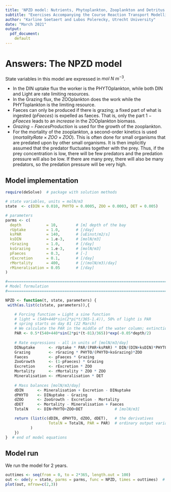 ```yaml
---
title: 'NPZD model: Nutrients, Phytoplankton, Zooplankton and Detritus in a Marine Bay'
subtitle: "Exercises Accompanying the Course Reaction Transport Modelling in the Hydrosphere"
author: "Karline Soetaert and Lubos Polerecky, Utrecht University"
date: "March 2021"
output: 
  pdf_document:
    default
---
```


# Answers: The NPZD model

State variables in this model are expressed in $mol~N~m^{-3}$. 

* In the DIN uptake flux the worker is the PHYTOplankton, while both DIN and Light are rate limiting resources.
* In the Grazing flux, the ZOOplankton does the work while the PHYToplankton is the limiting resource.
* Faeces can only be produced if there is grazing; a fixed part of what is ingested (*pFaeces*) is expelled as faeces. That is, only the part $1-pFaeces$ leads to an *increase* in the ZOOplankton biomass.
* $Grazing - FaecesProduction$ is used for the growth of the zooplankton.
* For the mortality of the zooplankton, a second-order kinetics is used ($mortalityRate \times ZOO \times ZOO$). 
This is often done for small organisms that are predated upon by other small organisms. It is then implicitly assumed that the predator fluctuates together with the prey. Thus, if the prey concentration is low, there will be few predators and the predation pressure will also be low. If there are many prey, there will also be many predators, so the predation pressure will be very high.

## Model implementation

```r
require(deSolve)  # package with solution methods

# state variables, units = molN/m3
state  <- c(DIN = 0.010, PHYTO = 0.0005, ZOO = 0.0003, DET = 0.005) 

# parameters
parms <- c(
  depth           = 10,        # [m] depth of the bay
  rUptake         = 1.0,       # [/day]
  ksPAR           = 140,       # [uEinst/m2/s]
  ksDIN           = 1.e-3,     # [molN/m3]
  rGrazing        = 1.0,       # [/day]
  ksGrazing       = 1.e-3,     # [molN/m3]
  pFaeces         = 0.3,       # [-]
  rExcretion      = 0.1,       # [/day]
  rMortality      = 400,       # [/(molN/m3)/day]
  rMineralisation = 0.05       # [/day]
)

#=============================================================================
# Model formulation
#=============================================================================

NPZD <- function(t, state, parameters) {
 with(as.list(c(state, parameters)),{

    # Forcing function = Light a sine function
    # light = (540+440*sin(2*pi*t/365-1.4)), 50% of light is PAR 
    # spring starts on day 81 (22 March)
    # We calculate the PAR in the middle of the water column; extinction coefficient = 0.05/m
    PAR <- 0.5*(540+440*sin(2*pi*(t-81)/365))*exp(-0.05*depth/2)
   
    # Rate expressions - all in units of [molN/m3/day]
    DINuptake      <- rUptake * PAR/(PAR+ksPAR) * DIN/(DIN+ksDIN)*PHYTO
    Grazing        <- rGrazing * PHYTO/(PHYTO+ksGrazing)*ZOO
    Faeces         <- pFaeces * Grazing
    ZooGrowth      <- (1-pFaeces) * Grazing
    Excretion      <- rExcretion * ZOO
    Mortality      <- rMortality * ZOO * ZOO
    Mineralisation <- rMineralisation * DET
    
    # Mass balances [molN/m3/day]
    dDIN      <- Mineralisation + Excretion - DINuptake  
    dPHYTO    <- DINuptake - Grazing
    dZOO      <- ZooGrowth - Excretion - Mortality
    dDET      <- Mortality - Mineralisation + Faeces
    TotalN    <- DIN+PHYTO+ZOO+DET              # [molN/m3]

    return (list(c(dDIN, dPHYTO, dZOO, dDET),   # the derivatives
                   TotalN = TotalN, PAR = PAR)  # ordinary output variables
           )
    })
}  # end of model equations

``` 

## Model run

We run the model for 2 years. 

```r
outtimes <- seq(from = 0, to = 2*365, length.out = 100)  
out <- ode(y = state, parms = parms, func = NPZD, times = outtimes)  # solution
plot(out, mfrow=c(2,3))
```
